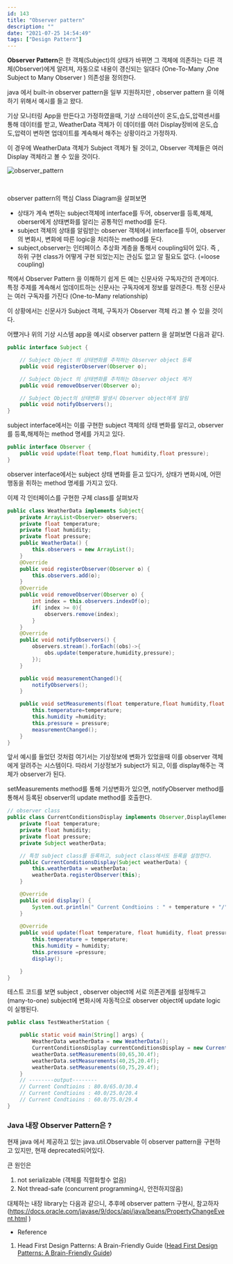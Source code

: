 ```yaml
---
id: 143
title: "Observer pattern"
description: ""
date: "2021-07-25 14:54:49"
tags: ["Design Pattern"]
---
```

<strong>Observer Pattern</strong>은 한 객체(Subject)의 상태가 바뀌면 그 객체에 의존하는 다른 객체(Observer)에게 알려져, 자동으로 내용이 갱신되는 일대다 (One-To-Many ,One Subject to Many Observer ) 의존성을 정의한다.


java 에서 built-in observer pattern을 일부 지원하지만 ,  observer pattern 을 이해하기 위해서 예시를 들고 왔다. 

기상 모니터링 App을 만든다고 가정하였을때, 기상 스테이션이 온도,습도,압력센서를 통해 데이터를 받고, 
WeatherData 객체가 이 데이터를 여러 Display장비에 온도,습도,압력이 변하면 업데이트를 계속해서 해주는 상황이라고 가정하자.

이 경우에 WeatherData 객체가 Subject 객체가 될 것이고, Observer 객체들은 여러 Display 객체라고 볼 수 있을 것이다. 

![observer_pattern](/images/observer-pattern.jpg)

<br>

observer pattern의 핵심 Class Diagram을 살펴보면
- 상태가 계속 변하는 subject객체에 interface를 두어, observer를 등록,해제, oberser에게 상태변화를 알리는 공통적인 method를 둔다.
- subject 객체의 상태를 알림받는 observer 객체에서 interface를 두어, observer의 변화시, 변화에 따른 logic을 처리하는 method를 둔다.
- subject,observer는 인터페이스 추상화 계층을 통해서 coupling되어 있다. 즉 , 하위 구현 class가 어떻게 구현 되었는지는 관심도 없고 알 필요도 없다. (=loose coupling)


책에서  Observer Pattern 을 이해하기 쉽게 든 예는 신문사와 구독자간의 관계이다. 특정 주제를 계속해서 업데이트하는 신문사는 구독자에게 정보를 알려준다. 특정 신문사는 여러 구독자를 가진다 (One-to-Many relationship)

이 상황에서는 신문사가 Subject 객체, 구독자가 Observer 객체 라고 볼 수 있을 것이다.

어쩄거나 위의 기상 시스템  app을 예시로 observer pattern 을 
살펴보면 다음과 같다. 

```java
public interface Subject {

    // Subject Object 의 상태변화를 추적하는 Observer object 등록
    public void registerObserver(Observer o);

    // Subject Object 의 상태변화를 추적하는 Observer object 제거
    public void removeObserver(Observer o);

    // Subject Object의 상태변화 발생시 Observer object에게 알림
    public void notifyObservers();
}

```
subject interface에서는 이를 구현한 subject 객체의 상태 변화를 알리고, observer를 등록,해제하는 method 명세를 가지고 있다. 
```java
public interface Observer {
    public void update(float temp,float humidity,float pressure);
}
```
observer interface에서는 subject 상태 변화를 듣고 있다가, 상태가 변화시에, 어떤 행동을 취하는 method 명세를 가지고 있다. 

이제 각 인터페이스를 구현한 구체 class를 살펴보자
```java
public class WeatherData implements Subject{
    private ArrayList<Observer> observers;
    private float temperature;
    private float humidity;
    private float pressure;
    public WeatherData() {
        this.observers = new ArrayList();
    }
    @Override
    public void registerObserver(Observer o) {
        this.observers.add(o);
    }
    @Override
    public void removeObserver(Observer o) {
        int index = this.observers.indexOf(o);
        if( index >= 0){
            observers.remove(index);
        }
    }
    @Override
    public void notifyObservers() {
        observers.stream().forEach((obs)->{
            obs.update(temperature,humidity,pressure);
        });
    }

    public void measurementChanged(){
        notifyObservers();
    }

    public void setMeasurements(float temperature,float humidity,float pressure){
        this.temperature=temperature;
        this.humidity =humidity;
        this.pressure = pressure;
        measurementChanged();
    }
}
```
앞서 예시를 들었던 것처럼 여기서는 기상정보에 변화가 있었을때 이를 observer 객체에게 알려주는 시스템이다. 따라서 기상정보가 subject가 되고, 이를 display해주는 객체가 observer가 된다.

setMeasurements method를 통해 기상변화가 있으면, notifyObserver method를 통해서 등록된 observer의 update method를 호출한다. 

```java
// observer class
public class CurrentConditionsDisplay implements Observer,DisplayElement{
    private float temperature;
    private float humidity;
    private float pressure;
    private Subject weatherData;

    // 특정 subject class를 등록하고, subject class에서도 등록을 설정한다.
    public CurrentConditionsDisplay(Subject weatherData) {
        this.weatherData = weatherData;
        weatherData.registerObserver(this);
    }

    @Override
    public void display() {
        System.out.println(" Current Condtioins : " + temperature + "/"+ humidity + "/"+ pressure);
    }
    
    @Override
    public void update(float temperature, float humidity, float pressure) {
        this.temperature = temperature;
        this.humidity = humidity;
        this.pressure =pressure;
        display();

    }
}
```

테스트 코드를 보면  subject , observer object에 서로 의존관계를 설정해두고(many-to-one) subject에 변화시에 자동적으로 observer object에 update logic이 실행된다.   

```java
public class TestWeatherStation {

    public static void main(String[] args) {
        WeatherData weatherData = new WeatherData();
        CurrentConditionsDisplay currentConditionsDisplay = new CurrentConditionsDisplay(weatherData);
        weatherData.setMeasurements(80,65,30.4f);
        weatherData.setMeasurements(40,25,20.4f);
        weatherData.setMeasurements(60,75,29.4f);
    }
    // --------output--------
    // Current Condtioins : 80.0/65.0/30.4
    // Current Condtioins : 40.0/25.0/20.4
    // Current Condtioins : 60.0/75.0/29.4
}

```

### Java 내장 Observer Pattern은 ? 

현재 java 에서 제공하고 있는 java.util.Observable 이 observer pattern을 구현하고 있지만, 현재 deprecated되어있다.

큰 원인은

1.  not serializable (객체를 직렬화할수 없음)
2.  Not thread-safe (concurrent programming시, 안전하지않음)

대체하는 내장 library는 다음과 같으니, 추후에 observer pattern 구현시, 참고하자(https://docs.oracle.com/javase/9/docs/api/java/beans/PropertyChangeEvent.html )

- Reference 
1. Head First Design Patterns: A Brain-Friendly Guide ([Head First Design Patterns: A Brain-Friendly Guide](https://www.amazon.com/Head-First-Design-Patterns-Brain-Friendly/dp/0596007124))
